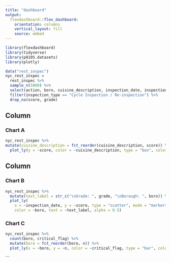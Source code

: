 ```yaml
---
title: "dashboard"
output: 
  flexdashboard::flex_dashboard:
    orientation: columns
    vertical_layout: fill
    source: embed
---
```

```r
library(flexdashboard)
library(tidyverse)
library(p8105.datasets)
library(plotly)
```

```r
data("rest_inspec")
nyc_rest_inspec = 
  rest_inspec %>% 
  sample_n(5000) %>% 
  select(action, boro, cuisine_description, inspection_date, inspection_type, dba, score, grade, critical_flag) %>% 
  filter(inspection_type == "Cycle Inspection / Re-inspection") %>% 
  drop_na(score, grade)
```

Column {data-width=650}
-----------------------------------------------------------------------

### Chart A

```r
nyc_rest_inspec %>% 
mutate(cuisine_description = fct_reorder(cuisine_description, score)) %>% 
  plot_ly(y = ~score, color = ~cuisine_description, type = "box", colors = "viridis")
```

Column {data-width=350}
-----------------------------------------------------------------------

### Chart B

```r
nyc_rest_inspec %>% 
  mutate(text_label = str_c("\nGrade: ", grade, "\nBorough: ", boro)) %>% 
  plot_ly(
    x = ~inspection_date, y = ~score, type = "scatter", mode = "markers",
    color = ~boro, text = ~text_label, alpha = 0.5)
```

### Chart C

```r
nyc_rest_inspec %>% 
  count(boro, critical_flag) %>% 
  mutate(boro = fct_reorder(boro, n)) %>% 
  plot_ly(x = ~boro, y = ~n, color = ~critical_flag, type = "bar", colors = "viridis")
```
```